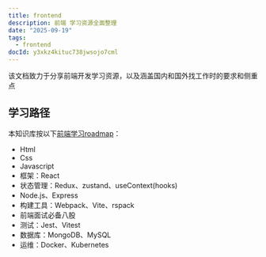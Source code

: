 ```yaml
---
title: frontend
description: 前端 学习资源全面整理
date: "2025-09-19"
tags:
  - frontend
docId: y3xkz4kituc738jwsojo7cml
---
```


该文档致力于分享前端开发学习资源，以及涵盖国内和国外找工作时的要求和侧重点

## 学习路径

本知识库按以下[前端学习roadmap](https://roadmap.sh/frontend)：

- Html
- Css
- Javascript
- 框架：React
- 状态管理：Redux、zustand、useContext(hooks)
- Node.js、Express
- 构建工具：Webpack、Vite、rspack
- 前端面试必备八股
- 测试：Jest、Vitest
- 数据库：MongoDB、MySQL
- 运维：Docker、Kubernetes
